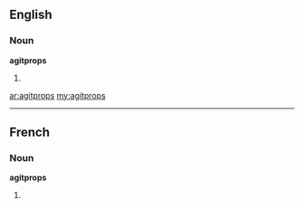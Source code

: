 ==English==
===Noun===
'''agitprops'''
# {{plural of|[[agitprop]]}}

[[ar:agitprops]]
[[my:agitprops]]

----
==French==

===Noun===
'''agitprops''' {{f}}

# {{plural of|[[agitprop]]|lang=fr}}
{{rfc-auto}}